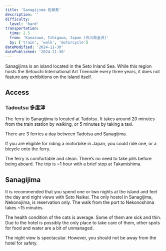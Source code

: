 ```yaml
---
title: 'Sanagijima 佐柳島'
description: ''
difficulty:
  level: 'hard'
transportation:
  time: 2.5
  from: 'Kanazawa, Ishigawa, Japan (石川県金沢)'
  by: ['train', 'walk', 'motorcycle']
dateModified: '2024-11-30'
datePublished: '2024-11-30'
---
```



Sanagijima is an island located in the Seto Inland Sea. While this region hosts the Setouchi International Art Triennale every three years, it does not feature any exhibitions on the island itself.

<Abstract frontmatter={frontmatter} />

## Access

### Tadoutsu 多度津

The ferry to Sanagijima is located at Tadotsu. It takes around 20 minutes from the train station by walking, or 5 minutes by taking a taxi.

There are 3 ferries a day between Tadotsu and Sanagijima.

If you are eligible for riding a motorbike in Japan, you could ride one, or a bicycle onto the ferry.

The ferry is comfortable and clean. There’s no need to take pills before being aboard. The trip is ~1 hour with a brief stop at Takamishima.

## Sanagijima

It is recommended that you spend one or two nights at the island and feel the day and night views with Seto Naikai. The only hostel in Sanagijima, Nekonojima, is reservation only. The walk from the port to Nekonoshima takes ~15 minutes.

The health condition of the cats is average. Some of them are sick and thin. Due to the hotel is possibly the only place to take care of them, other spots for food and water are a bit of unmanaged.

The night view is spectacular. However, you should not be away from the hotel for safety.
